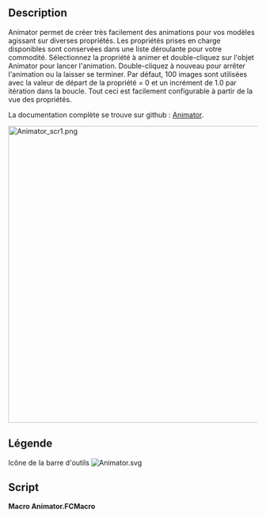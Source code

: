 <languages/>

{{Macro/fr
|Name=Macro Animator
|Icon=Animator.svg
|Description=Anime votre modèle en animant ses propriétés avec cette fonction en Python.
|Author=TheMarkster
|Version=0.2023.09.30c
|Date=2022-09-30
|FCVersion=Versions en Python 3
|Download=[https://wiki.freecadweb.org/File:Animator.svg Icône de la barre d'outils]
|Links=[https://github.com/mwganson/animator Documentation complète sur Github]
}}

== Description ==

Animator permet de créer très facilement des animations pour vos modèles agissant sur diverses propriétés. Les propriétés prises en charge disponibles sont conservées dans une liste déroulante pour votre commodité. Sélectionnez la propriété à animer et double-cliquez sur l'objet Animator pour lancer l'animation. Double-cliquez à nouveau pour arrêter l'animation ou la laisser se terminer. Par défaut, 100 images sont utilisées avec la valeur de départ de la propriété = 0 et un incrément de 1.0 par itération dans la boucle. Tout ceci est facilement configurable à partir de la vue des propriétés.

La documentation complète se trouve sur github : [https://github.com/mwganson/animator Animator].

[[File:Animator_scr1.png|600px]]
{{Caption|Copie d'écran de la Macro Animator}}

<span id="Legend"></span>
== Légende ==

{{Codeextralink|https://gist.github.com/mwganson/dace9e8dcfd861500647f9405c668358/raw/1ee79040c95862cf416d6fb6e3f7975c1c8a7f74/Animator.FCMacro|Animator.FCMacro}}

Icône de la barre d'outils
[[Image:Animator.svg]]

== Script ==

'''Macro Animator.FCMacro'''

{{CodeDownload|https://gist.github.com/mwganson/dace9e8dcfd861500647f9405c668358|Animator.FCMacro}}